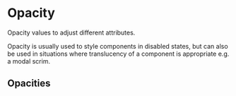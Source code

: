 
<Meta title="Documentation/Styles and Theming/Foundations/Opacity" />

# Opacity

Opacity values to adjust different attributes.

Opacity is usually used to style components in disabled states, but can also be used in situations where translucency of a component is appropriate e.g. a modal scrim.

## Opacities

<Canvas>
  <Story name="Opacity">
    <DocGrid>
      <NumberBlock number="0.15" cssVariable="--uitk-opacity-1" />
      <NumberBlock number="0.25" cssVariable="--uitk-opacity-2" />
      <NumberBlock number="0.4" cssVariable="--uitk-opacity-3" />
      <NumberBlock number="0.7" cssVariable="--uitk-opacity-4" />
    </DocGrid>
  </Story>
</Canvas>
